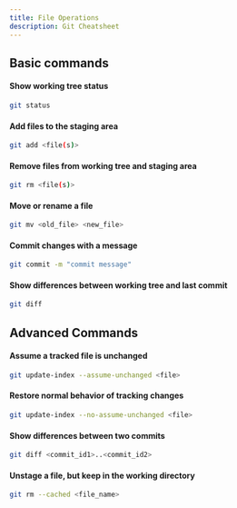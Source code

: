 ```yaml
---
title: File Operations
description: Git Cheatsheet
---
```


## Basic commands

#### Show working tree status

```bash
git status
```

#### Add files to the staging area

```bash
git add <file(s)>
```

#### Remove files from working tree and staging area

```bash
git rm <file(s)>
```

#### Move or rename a file

```bash
git mv <old_file> <new_file>
```

#### Commit changes with a message

```bash
git commit -m "commit message"
```

#### Show differences between working tree and last commit

```bash
git diff
```

## Advanced Commands

#### Assume a tracked file is unchanged

```bash
git update-index --assume-unchanged <file>
```

#### Restore normal behavior of tracking changes

```bash
git update-index --no-assume-unchanged <file>
```

#### Show differences between two commits

```bash
git diff <commit_id1>..<commit_id2>
```

#### Unstage a file, but keep in the working directory

```bash
git rm --cached <file_name>
```
